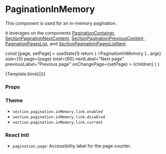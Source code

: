 
<Meta
  title="Components/Pagination/PaginationInMemory"
  component={PaginationInMemory}
/>

# PaginationInMemory

This component is used for an in-memory pagination.

It leverages on the components [PaginationContainer](/docs/components-section-PaginationContainer--default-story), [SectionPaginationNextContent](/docs/components-section-SectionPaginationNextContent--default-story), [SectionPaginationPreviousContent](/docs/components-section-SectionPaginationPreviousContent--default-story) , [PaginationPagesList](/docs/components-section-PaginationPagesList--default-story), and [SectionPaginationPagesListItem](/docs/components-section-SectionPaginationPagesListItem--default-story).

  const [page, setPage] = useState(1)
  return (
    <PaginationInMemory
      {...args}
      size={5}
      page={page}
      total={60}
      nextLabel="Next page"
      previousLabel="Previous page"
      onChangePage={setPage}
    >
      {children}
    </PaginationInMemory>
  )
}

<Canvas>
  <Story name="Default" args={{ className: 'bg-primary' }}>
    {Template.bind({})}
  </Story>
</Canvas>

### Props

<ArgsTable story="Default" />

### Theme

- `section.pagination.inMemory.link.enabled`
- `section.pagination.inMemory.link.disabled`
- `section.pagination.inMemory.link.current`

### React Intl

- `pagination.page`: Accessibility label for the page counter.
